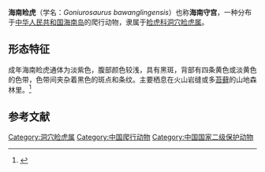 {{speciesbox
| image  = Goniurosaurus hainanensis juvenile.JPG
| image_caption  = 幼体
| status = 
| status_system = 
| status_ref =
| genus = Goniurosaurus
| species = hainanensis
| authority = [[托马斯·巴伯|Barbour]], 1908
| synonyms = ''Goniurosaurus lichtenfelderi hainanensis'' 
}}
'''海南睑虎'''（学名：''Goniurosaurus bawanglingensis''）也称'''海南守宫'''，一种分布于[[中华人民共和国|中华人民共和国]][[海南岛|海南岛]]的爬行动物，隶属于[[睑虎科|睑虎科]][[洞穴睑虎属|洞穴睑虎属]]。
==形态特征==
成年海南睑虎通体为淡紫色，腹部颜色较浅，具有黑斑，背部有四条黄色或淡黄色的色带，色带间夹杂着黑色的斑点和条纹。主要栖息在火山岩缝或多[[苔藓|苔藓]]的山地森林里。<ref>{{cite journal |author1=缪靖翎 |title=美丽动物之海南睑虎 |journal=《课外生活》 |date=2020 |url=https://www.ixueshu.com/document/2e1c32172b661dd861b9c9286988bcbc318947a18e7f9386.html |accessdate=2021-03-31}}</ref>

==参考文献==
{{reflist}}

{{Taxonbar|from=Q3008439}}
[[Category:洞穴睑虎属|Category:洞穴睑虎属]]
[[Category:中国爬行动物|Category:中国爬行动物]]
[[Category:中国国家二级保护动物|Category:中国国家二级保护动物]]